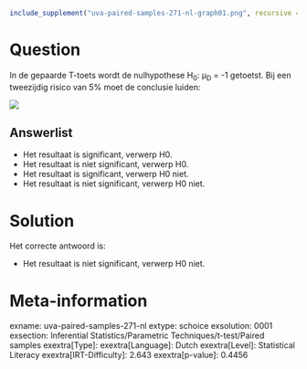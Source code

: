 ```r
include_supplement("uva-paired-samples-271-nl-graph01.png", recursive = TRUE)
```

Question
========

In de gepaarde T-toets wordt de nulhypothese H~0~: μ~D~ = -1 getoetst.
Bij een tweezijdig risico van 5% moet de conclusie luiden:

![](uva-paired-samples-271-nl-graph01.png)

Answerlist
----------

* Het resultaat is significant, verwerp H0.
* Het resultaat is niet significant, verwerp H0.
* Het resultaat is significant, verwerp H0 niet.
* Het resultaat is niet significant, verwerp H0 niet.

Solution
========

Het correcte antwoord is: 

* Het resultaat is niet significant, verwerp H0 niet.

Meta-information
================
exname: uva-paired-samples-271-nl
extype: schoice
exsolution: 0001
exsection: Inferential Statistics/Parametric Techniques/t-test/Paired samples
exextra[Type]: 
exextra[Language]: Dutch
exextra[Level]: Statistical Literacy
exextra[IRT-Difficulty]: 2.643
exextra[p-value]: 0.4456
